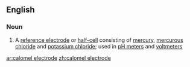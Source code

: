 ==English==

===Noun===
{{en-noun|sg=[[calomel]] [[electrode]]}}

#{{physics|chemistry}} A [[reference electrode]] or [[half-cell]] consisting of [[mercury]], [[mercurous chloride]] and [[potassium chloride]]; used in [[pH meter]]s and [[voltmeter]]s

[[ar:calomel electrode]]
[[zh:calomel electrode]]